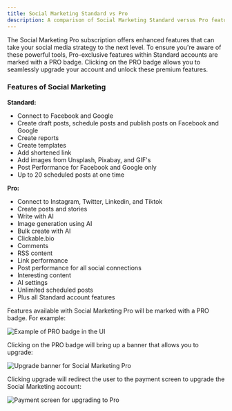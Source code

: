 ```yaml
---
title: Social Marketing Standard vs Pro
description: A comparison of Social Marketing Standard versus Pro features
---
```


The Social Marketing Pro subscription offers enhanced features that can take your social media strategy to the next level. To ensure you're aware of these powerful tools, Pro-exclusive features within Standard accounts are marked with a PRO badge. Clicking on the PRO badge allows you to seamlessly upgrade your account and unlock these premium features.

### **Features of Social Marketing**

**Standard:**

- Connect to Facebook and Google
- Create draft posts, schedule posts and publish posts on Facebook and Google
- Create reports
- Create templates
- Add shortened link
- Add images from Unsplash, Pixabay, and GIF's
- Post Performance for Facebook and Google only
- Up to 20 scheduled posts at one time

**Pro:**

- Connect to Instagram, Twitter, Linkedin, and Tiktok
- Create posts and stories
- Write with AI
- Image generation using AI
- Bulk create with AI
- Clickable.bio
- Comments
- RSS content
- Link performance
- Post performance for all social connections
- Interesting content
- AI settings
- Unlimited scheduled posts
- Plus all Standard account features

Features available with Social Marketing Pro will be marked with a PRO badge. For example:

![Example of PRO badge in the UI](./img/pro-badge-example.jpg)

Clicking on the PRO badge will bring up a banner that allows you to upgrade:

![Upgrade banner for Social Marketing Pro](./img/upgrade-banner.jpg)

Clicking upgrade will redirect the user to the payment screen to upgrade the Social Marketing account: 

![Payment screen for upgrading to Pro](./img/payment-screen.jpg)
